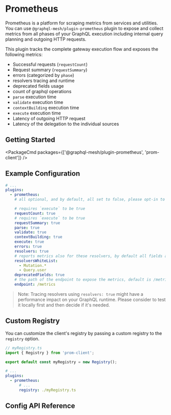 
# Prometheus

Prometheus is a platform for scraping metrics from services and utilities.
You can use `@graphql-mesh/plugin-prometheus` plugin to expose and collect metrics from all phases of your GraphQL execution including internal query planning and outgoing HTTP requests.

This plugin tracks the complete gateway execution flow and exposes the following metrics:
- Successful requests (`requestCount`)
- Request summary (`requestSummary`)
- errors (categorized by `phase`)
- resolvers tracing and runtime
- deprecated fields usage
- count of graphql operations
- `parse` execution time
- `validate` execution time
- `contextBuilding` execution time
- `execute` execution time
- Latency of outgoing HTTP request
- Latency of the delegation to the individual sources

## Getting Started

<PackageCmd packages={['@graphql-mesh/plugin-prometheus', 'prom-client']} />

## Example Configuration

```yaml
# ...
plugins:
  - prometheus:
    # all optional, and by default, all set to false, please opt-in to the metrics you wish to get

    # requires `execute` to be true
    requestCount: true
    # requires `execute` to be true
    requestSummary: true
    parse: true
    validate: true
    contextBuilding: true
    execute: true
    errors: true
    resolvers: true
    # reports metrics also for these resolvers, by default all fields are reported
    resolversWhiteList:
      - Mutation.*
      - Query.user
    deprecatedFields: true
    # the path of the endpoint to expose the metrics, default is /metrics
    endpoint: /metrics
```

> Note: Tracing resolvers using `resolvers: true` might have a performance impact on your GraphQL runtime. Please consider to test it locally first and then decide if it's needed.

## Custom Registry

You can customize the client's registry by passing a custom registry to the `registry` option.

```ts
// myRegistry.ts
import { Registry } from 'prom-client';

export default const myRegistry = new Registry();
```

```yaml
# ...
plugins:
  - prometheus:
      # ...
      registry: ./myRegistry.ts
```

## Config API Reference


<API />
